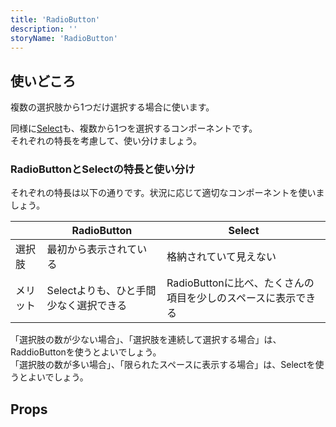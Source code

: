 ```yaml
---
title: 'RadioButton'
description: ''
storyName: 'RadioButton'
---
```


<ComponentStory name="RadioButton" />

## 使いどころ

複数の選択肢から1つだけ選択する場合に使います。

同様に[Select](../select/)も、複数から1つを選択するコンポーネントです。  
それぞれの特長を考慮して、使い分けましょう。

### RadioButtonとSelectの特長と使い分け

それぞれの特長は以下の通りです。状況に応じて適切なコンポーネントを使いましょう。

| | RadioButton | Select |
| --- | --- | --- |
| 選択肢 | 最初から表示されている | 格納されていて見えない |
| メリット | Selectよりも、ひと手間少なく選択できる | RadioButtonに比べ、たくさんの項目を少しのスペースに表示できる |

「選択肢の数が少ない場合」、「選択肢を連続して選択する場合」は、RaddioButtonを使うとよいでしょう。  
「選択肢の数が多い場合」、「限られたスペースに表示する場合」は、Selectを使うとよいでしょう。

## Props

<ComponentPropsTable name="RadioButton" />


